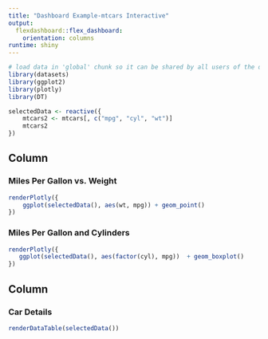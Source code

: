 ```yaml
---
title: "Dashboard Example-mtcars Interactive"
output: 
  flexdashboard::flex_dashboard:
    orientation: columns
runtime: shiny
---
```


```r
# load data in 'global' chunk so it can be shared by all users of the dashboard
library(datasets)
library(ggplot2)
library(plotly)
library(DT)
```


```r
selectedData <- reactive({
    mtcars2 <- mtcars[, c("mpg", "cyl", "wt")]
    mtcars2
})
```

Column {data-width=650}
---

### Miles Per Gallon vs. Weight 

```r
renderPlotly({
    ggplot(selectedData(), aes(wt, mpg)) + geom_point()
})
```

### Miles Per Gallon and Cylinders

```r
renderPlotly({
   ggplot(selectedData(), aes(factor(cyl), mpg))  + geom_boxplot()
})
```

Column {data-width=350}
---

### Car Details

```r
renderDataTable(selectedData())
```